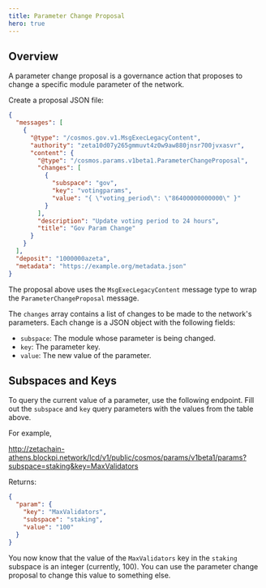 ```yaml
---
title: Parameter Change Proposal
hero: true
---
```



## Overview

A parameter change proposal is a governance action that proposes to change a
specific module parameter of the network.

Create a proposal JSON file:

```json filename="proposal.json"
{
  "messages": [
    {
      "@type": "/cosmos.gov.v1.MsgExecLegacyContent",
      "authority": "zeta10d07y265gmmuvt4z0w9aw880jnsr700jvxasvr",
      "content": {
        "@type": "/cosmos.params.v1beta1.ParameterChangeProposal",
        "changes": [
          {
            "subspace": "gov",
            "key": "votingparams",
            "value": "{ \"voting_period\": \"86400000000000\" }"
          }
        ],
        "description": "Update voting period to 24 hours",
        "title": "Gov Param Change"
      }
    }
  ],
  "deposit": "1000000azeta",
  "metadata": "https://example.org/metadata.json"
}
```

The proposal above uses the `MsgExecLegacyContent` message type to wrap the
`ParameterChangeProposal` message.

The `changes` array contains a list of changes to be made to the network's
parameters. Each change is a JSON object with the following fields:

- `subspace`: The module whose parameter is being changed.
- `key`: The parameter key.
- `value`: The new value of the parameter.

## Subspaces and Keys

<SubspaceKeyTable />

To query the current value of a parameter, use the following endpoint. Fill
out the `subspace` and `key` query parameters with the values from the table
above.

For example,

http://zetachain-athens.blockpi.network/lcd/v1/public/cosmos/params/v1beta1/params?subspace=staking&key=MaxValidators

Returns:

```json
{
  "param": {
    "key": "MaxValidators",
    "subspace": "staking",
    "value": "100"
  }
}
```

You now know that the value of the `MaxValidators` key in the `staking` subspace
is an integer (currently, 100). You can use the parameter change proposal to
change this value to something else.
